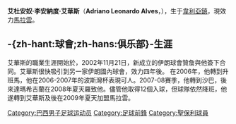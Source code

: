 {{noteTA
|1=zh-hant:球會;zh-hans:俱乐部
}}
{{Football player infobox
| image = [[File:Replace_this_image_male.svg|150px]]  <!-- only free-content images are allowed for depicting living people - see [[WP:NONFREE|WP:NONFREE]] --> |
| playername = 艾杜安奴·艾華斯
| fullname = Adriano Leonardo Alves
| height = 5'10"
| nickname =
| dateofbirth = {{birth date and age|1977|1|5}}
| cityofbirth = [[韋利亞鎮|韋利亞鎮]], [[聖埃斯皮里圖州|聖埃斯皮里圖州]]
| countryofbirth = [[巴西|巴西]]
| currentclub = [[安扎利港水手足球俱乐部|馬拉雲]]
| clubnumber = 11
| position = [[前鋒_(足球)|前鋒]]
| years =<br><br/>2002<br>2002–06<br>2006–07<br>2007–08<br>2008–09<br>2009–
| clubs = {{link-en|中央体育会|Central Sport Club|中央}}<br>[[聖保利足球俱樂部|聖保利]]<br/>{{link-en|贊詹足球俱樂部|Shahab Zanjan F.C.|贊詹}}<br>{{link-en|艾華斯足球俱樂部|Esteghlal Ahvaz F.C.|艾華斯}}<br>{{link-en|科爾曼|Mes Kerman F.C.}}<br>[[塞帕足球俱樂部|沙巴]]<br>{{link-en|達瑪希吉蘭|Damash Gilan F.C.}}<br>[[安扎利港水手足球俱乐部|馬拉雲]]
| caps(goals) = <br><br> <br>{{0}}76{{0}} (18)<br>{{0}}28{{0}} (6)<br>{{0}}25{{0}} (5)<br>{{0}}26 {{0}}(12)<br>{{0}}23{{0}} (6)
| pcupdate = 31 January 2010
| ntupdate = 
}}

'''艾杜安奴·李安納度·艾華斯'''（'''Adriano Leonardo Alves'''，{{bd|1977年|1月5日|catidx=Adriano Leonardo Alves}}），生于[[韋利亞鎮|韋利亞鎮]]，現效力[[安扎利港水手足球俱乐部|馬拉雲]]。

==-{zh-hant:球會;zh-hans:俱乐部}-生涯==

艾華斯的職業生涯開始於{{link-en|中央体育会|Central Sport Club|中央}}，2002年11月21日，新成立的伊朗球會贊詹與他簽下合同。艾華斯很快吸引到另一家伊朗國內球會{{link-en|艾華斯足球俱樂部|Esteghlal Ahvaz F.C.|艾華斯}}，效力四年後。 在2006年，他轉到升班馬{{link-en|科爾曼足球俱樂部|Mes Kerman F.C.|科爾曼}}，他在2006-2007年的波斯灣杯表現可人。2007-08賽季，他轉到沙巴，後來達瑪希吉蘭在2008年夏天羅致他。儘管他取得12個入球，但球隊依然降班，他遂轉到艾華斯及後在2009年夏天加盟馬拉雲。

{{DEFAULTSORT:Alves, Adriano}}
[[Category:巴西男子足球运动员|Category:巴西男子足球运动员]]
[[Category:足球前鋒|Category:足球前鋒]]
[[Category:聖保利球員|Category:聖保利球員]]